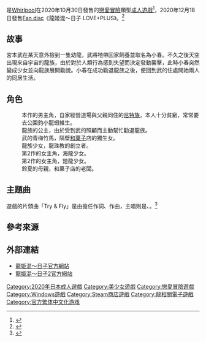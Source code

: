 {{Infobox animanga/Headerofja
|title= 龍姬混～日子
|image= 
|size= 
|caption= 
|japanese= 竜姫ぐーたらいふ
|english= Slobbish Dragon Princess
|kana= どらぷりぐーたらいふ
|romaji= Dorapuri Guutaraifu
|genre= 戀愛
}}
{{Infobox animanga/name
|formal= 龍姬混～日子
|common= 
}}
{{Infobox animanga/Game
|標題=
|類型=[[戀愛冒險|戀愛冒險]]
|使用平台=[[Windows|Windows]] 8.1/10
|遊戲引擎=YU-RIS
|開發團隊=[[Whirlpool|Whirlpool]]
|代理商=Whirlpool<br />[[Sekai_Project|Sekai Project]]（中英文版）
|製作人=
|監製=
|腳本=近江谷宥
|程式=
|音樂=
|美術={{lang|ja|[[鷹乃ゆき|鷹乃ゆき]]}}、{{lang|ja|またたび丸。}}（SD）
|遊戲人數=1
|發售日='''本篇'''<br />2020年10月30日<br />2021年1月30日（中英文版）<br />'''LOVE+PLUS'''<br />2020年12月18日<br />2021年6月22日（中英文版）
|對象年齡=18禁<br />全年齡（[[Steam|Steam]]）
|結局數=2
}}
{{Infobox animanga/Game
|標題=龍姬混～日子2
|發售日=2021年6月25日<br />2021年12月17日（中英文版）
|對象年齡=18禁<br />全年齡（Steam）
}}
{{Infobox animanga/Footerofja}}
{{日本作品|龍姬混～日子|竜姫ぐーたらいふ}}是[[Whirlpool|Whirlpool]]在2020年10月30日發售的[[戀愛冒險|戀愛冒險]]類型[[日本成人遊戲|成人遊戲]]<ref>{{cite web |title=【TG SCOOP】『猫忍えくすはーと』シリーズのスタッフ陣が手掛ける、Whirlpool新プロジェクト『竜姫ぐーたらいふ』をスクープ！ |url=https://www.tgsmart.jp/article.aspx?a=28266 |website=TG Smart |language=ja |date=2020-06-20}}</ref>，2020年12月18日發售[[Fan_disc|Fan disc]]《龍姬混～日子 LOVE+PLUS》。<ref>{{cite web |title=人気のサブキャラ・ドラ美ともイチャラブできちゃう!?　『竜姫ぐーたらいふ』のイチャラブミニストーリー『竜姫ぐーたらいふ LOVE+PLUS』が登場!! |url=https://bugbug.news/b_game/25954/ |website=bugbug.news |language=ja |date=2020年12月14日}}</ref>

==故事==
宮本武在某天意外撿到一隻幼龍，武將牠帶回家飼養並取名為小春。不久之後天空出現來自宇宙的龍族，由於對於人類行為感到失望而決定發動襲擊，此時小春突然變成少女並向龍族展開勸說。小春在成功勸退龍族之後，便回到武的住處開始兩人的同居生活。

==角色==
;{{nihongo|宮本武|宮本 武|Miyamoto Takeru}}
:本作的男主角，自家經營道場與父親同住的[[尼特族|尼特族]]，本人十分貧窮，常常要去公園釣小龍蝦維生。
;{{nihongo|小春|ハル|Haru|聲優：飴川紫乃<ref name="Getchu">{{cite web|url=http://www.getchu.com/sp/soft.phtml?id=1099476|title=竜姫ぐーたらいふ 初回版|publisher=Getchu.com|language=ja|accessdate=2021-11-28}}</ref>}}
:龍族的公主，由於受到武的照顧而主動幫忙勸退龍族。
;{{nihongo|一之瀨鈴夏|一ノ瀬 鈴夏|Ichinose Suzuka|聲優：桃山いおん<ref name="Getchu"/>}}
:武的青梅竹馬，隔壁[[和菓子|和菓子]]店的獨生女。
;{{nihongo|多拉美|ドラ美|Dorami|聲優：小波すず<ref name="Getchu"/>}}
:龍族少女，龍珠教的創立者。
;{{nihongo|伊麗絲|イリス|Iris|聲優：月野きいろ}}
:第2作的女主角，海龍少女。
;{{nihongo|珊瑚|さんご|Sango|聲優：恋羽もこ}}
:第2作的女主角，鎧龍少女。
;{{nihongo|一之瀨秋乃|一ノ瀬 秋乃|Ichinose Akino|聲優：鳴瀬なごみ<ref name="Getchu"/>}}
:鈴夏的母親，和菓子店的老闆。

==主題曲==
遊戲的片頭曲「Try & Fly」是由{{lang|ja|水無月くるみさん}}擔任作詞、作曲，主唱則是{{lang|ja|榊原ゆい}}、{{lang|ja|薬師るり}}。<ref>{{cite web |title=Whirlpool『竜姫ぐーたらいふ』榊原ゆい＆薬師るりが歌う主題歌に乗せたオープニングムービーが公開 |url=https://moedigi.com/game/2020/09/whirlpool-drapri-op-movie/ |website=moedigi |language=ja |date=2020-09-04}}</ref>

==參考來源==
{{reflist}}

==外部連結==
*[https://whirlpool.co.jp/drapri/ 龍姬混～日子官方網站]{{ja icon}}
*[https://whirlpool.co.jp/drapri-2/ 龍姬混～日子2官方網站]{{ja icon}}

{{DEFAULTSORT:Dorapuri Guutaraifu}}
[[Category:2020年日本成人遊戲|Category:2020年日本成人遊戲]]
[[Category:美少女遊戲|Category:美少女遊戲]]
[[Category:戀愛冒險遊戲|Category:戀愛冒險遊戲]]
[[Category:Windows遊戲|Category:Windows遊戲]]
[[Category:Steam商店遊戲|Category:Steam商店遊戲]]
[[Category:龍相關電子遊戲|Category:龍相關電子遊戲]]
[[Category:官方繁体中文化游戏|Category:官方繁体中文化游戏]]